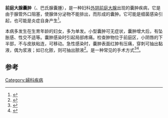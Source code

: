 {{Infobox disease |
  Name        = 前庭大腺囊肿 |
  Image       = Barthonlincyst2011.png |
  Caption     = 右侧即为前庭大腺囊肿|
  ICD10       = {{ICD10|N|75|0|N|70}} |
  ICD9        = {{ICD9|616.2}} |
}}
{{medical}}
'''前庭大腺囊肿'''（{{lang-en|Bartholin's cyst}}、巴氏腺囊腫），是一种妇科[[外阴|外阴]][[前庭大腺|前庭大腺]]出现的囊肿疾病，它是由于腺管外口阻塞，使腺体分泌物不能排出，而形成的囊肿。它可能是细菌感染引起，也可能是炎症自身产生<ref name=Rosen2014Chp137>{{cite book|last=Marx|first=John A. Marx|title=Rosen's emergency medicine : concepts and clinical practice|date=2014|publisher=Elsevier/Saunders|location=Philadelphia, PA|isbn=1455706051|pages=Chapter 137|edition=8th ed.|chapter=Skin and Soft Tissue Infections}}</ref>。

本病多发生在生育年龄的妇女，多为单发。小型囊肿可无症状，囊肿增大后，有坠胀感、性交不适等。囊肿感染时引起局部疼痛。检查肿物位于前庭区，小阴唇的下半部，不与皮肤粘连，可移动。急性感染时，囊肿表面红肿有压痛，穿刺可抽出黏液，偶为浆液；如已化脓，则可抽出脓液<ref name=Eilber2003>{{cite journal|last=Eilber|first=Karyn Schlunt|author2=Raz, Shlomo|title=Benign Cystic Lesions of the Vagina: A Literature Review|url=https://archive.org/details/sim_journal-of-urology_2003-09_170_3/page/717|journal=The Journal of Urology|date=September 2003|volume=170|issue=3|pages=717–722|doi=10.1097/01.ju.0000062543.99821.a2|pmid=12913681}}</ref>。{{le|袋形缝合术|Marsupialization}}是一种常见的手术方式<ref name="pmid17355304">{{cite journal |author=Haider Z, Condous G, Kirk E, Mukri F, Bourne T |title=The simple outpatient management of Bartholin's abscess using the Word catheter: a preliminary study |journal=Aust N Z J Obstet Gynaecol |volume=47 |issue=2 |pages=137–140 |date=April 2007 |pmid=17355304 |doi=10.1111/j.1479-828X.2007.00700.x }}</ref><ref>{{cite journal|author=余玉|title=前庭大腺囊肿造口术式的临床研究|journal=中国医药导报|year=2007|volume=4|issue=3X|pages=39-39|url=http://www.cqvip.com/qk/61014a/200703x/24173273.html|accessdate=2014-08-23|archive-date=2015-09-23|archive-url=https://web.archive.org/web/20150923224642/http://www.cqvip.com/qk/61014a/200703x/24173273.html|dead-url=no}}</ref>。

==参考==
{{reflist}}

{{女性盆腔和生殖器疾病}}
{{Cystic diseases|state=collapsed}}
{{医学小作品}}

[[Category:婦科疾病|Category:婦科疾病]]